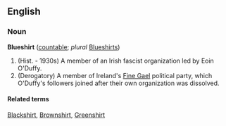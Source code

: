 ==English==
===Noun===
'''Blueshirt''' ([[countable]]; ''plural'' [[Blueshirts]])

#(Hist. - 1930s) A member of an Irish fascist organization led by Eoin O'Duffy.
#(Derogatory) A member of Ireland's [[Fine Gael]] political party, which O'Duffy's followers joined after their own organization was dissolved.

====Related terms====
[[Blackshirt]], [[Brownshirt]], [[Greenshirt]]